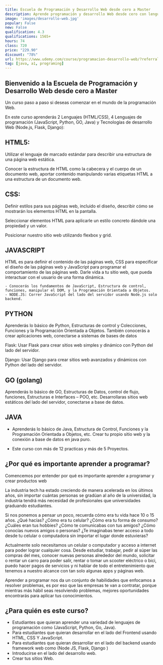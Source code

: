 ```yaml
---
title: Escuela de Programación y Desarrollo Web desde cero a Master
description: Aprende programación y desarrollo Web desde cero con lenguajes HTML, CSS, JavaScript, Python, Go (Golang) y Java.
image: 'images/desarrollo-web.jpg'
popular: False
new: False
qualification: 4.3
qualifications: 1565+
hours: 74
class: 720
price: "229.90"
discount: "78%"
url: https://www.udemy.com/course/programacion-desarrollo-web/?referralCode=750FE63A326735E19D7E
tag: [java, a1, programing]
---
```


## Bienvenido a la Escuela de Programación y Desarrollo Web desde cero a Master

Un curso paso a paso si deseas comenzar en el mundo de la programación Web.

En este curso aprenderás 2 Lenguajes (HTML/CSS), 4 Lenguajes de programación (JavaScript, Python, GO, Java) y Tecnologías de desarrollo Web (Node.js, Flask, Django):

## HTML5:

Utilizar el lenguaje de marcado estándar para describir una estructura de una página web estática.

Conocer la estructura de HTML como la cabecera y el cuerpo de un documento web, aportar contenido manipulando varias etiquetas HTML a una estructura de un documento web.



## CSS:

Definir estilos para sus páginas web, incluido el diseño, describir cómo se mostrarán los elementos HTML en la pantalla.

Seleccionar elementos HTML para aplicarle un estilo concreto dándole una propiedad y un valor.

Posicionar nuestro sitio web utilizando flexbox y grid.



## JAVASCRIPT

HTML es para definir el contenido de las páginas web, CSS para especificar el diseño de las páginas web y JavaScript para programar el comportamiento de las páginas web. Darle vida a tu sitio web, que pueda interactuar con el usuario de una forma dinámica.

    - Conocerás los fundamentos de JavaScript, Estructura de control, funciones, manipular el DOM, y la Programación Orientada a Objetos.
    - NODE.JS: Correr JavaScript del lado del servidor usando Node.js solo backend.

## PYTHON

Aprenderás lo básico de Python, Estructuras de control y Colecciones, Funciones y la Programación Orientada a Objetos. También conocerás a crear aplicaciones web, conectarse a sistemas de bases de datos

Flask: Usar Flask para crear sitios web simples y dinámico con Python del lado del servidor.

Django: Usar Django para crear sitios web avanzados y dinámicos con Python del lado del servidor.

## GO (golang)

Aprenderás lo básico de GO, Estructuras de Datos, control de flujo, funciones, Estructuras e Interfaces – POO, etc. Desarrollaras sitios web estáticos del lado del servidor, conectarse a base de datos.

## JAVA

- Aprenderás lo básico de Java, Estructura de Control, Funciones y la Programación Orientada a Objetos, etc. Crear tu propio sitio web y la conexión a base de datos en java puro.

- Este curso con más de 12 practicas y más de 5 Proyectos.

## ¿Por qué es importante aprender a programar?

Comencemos por entender por qué es importante aprender a programar y crear productos web

La industria tech ha estado creciendo de manera acelerada en los últimos años, sin importar cuántas personas se gradúan al año de la universidad, la industria tendrá más necesidad de profesionales que universidades graduando estudiantes.

Si nos ponemos a pensar un poco, recuerda cómo era tu vida hace 10 o 15 años. ¿Qué hacías? ¿Cómo era tu celular? ¿Cómo era tu forma de consumo? ¿Cuáles eran tus hobbies? ¿Cómo te comunicabas con tus amigos? ¿Cómo conocías nuevos amigos o personas? ¿Te imaginabas tener acceso a todo desde tu celular o computadora sin importar el lugar donde estuvieras?

Actualmente solo necesitamos un celular o computador y acceso a internet para poder lograr cualquier cosa. Desde estudiar, trabajar, pedir al súper las compras del mes, conocer nuevas personas alrededor del mundo, solicitar o rentar un carro para poder salir, rentar o tomar un scooter eléctrico o bici, puedo hacer pagos de servicios y ni hablar de todo el entretenimiento que tenemos a nuestro alcance con tan solo algunas apps y páginas web.

Aprender a programar nos da un conjunto de habilidades que enfocamos a resolver problemas, es por eso que las empresas te van a contratar, porque mientras más hábil seas resolviendo problemas, mejores oportunidades encontrarás para aplicar tus conocimientos.

## ¿Para quién es este curso?

- Estudiantes que quieran aprender una variedad de lenguajes de programación como (JavaScript, Python, Go, Java).
- Para estudiantes que quieran desarrollar en el lado del Frontend usando HTML, CSS Y JavaScript.
- Para estudiantes que quieran desarrollar en el lado del backend usando framework web como (Node JS, Flask, Django )
- Introducirse en el lado del desarrollo web.
- Crear tus sitios Web.